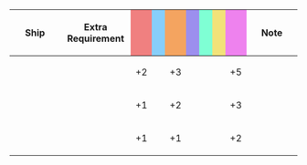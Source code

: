 {|class="wikitable" style="width:100%; text-align: center; vertical-align: middle;"
|-
! style="width: 20%;" | Ship
! style="width: 25%;" | Extra Requirement
! style="width: 5%; background-color: lightcoral;" | {{Firepower}}
! style="width: 5%; background-color: lightskyblue;" | {{Torpedo}}
! style="width: 5%; background-color: sandybrown;" | {{AA}}
! style="width: 5%; background-color: #9C8FEE;" | {{ASW}}
! style="width: 5%; background-color: #7fffd4;" | {{LOS}}
! style="width: 5%; background-color: #F2E279;" | {{Armor}}
! style="width: 5%; background-color: violet;" | {{Evasion}}
! style="width: 20%;" | Note
|-
! {{ShipLink|Victorious}}
| style="text-align:left;" | 
| +2 || || +3 || || || || +5
| style="text-align:left;" | 
|-
! {{ShipLink|Ark Royal}}
| style="text-align:left;" | 
| +1 || || +2 || || || || +3
| style="text-align:left;" | 
|-
! {{ShipLink|Saratoga|Intrepid|Hornet|Gambier Bay|text=USN Carriers}}
| style="text-align:left;" | 
| +1 || || +1 || || || || +2
| style="text-align:left;" | 
|}